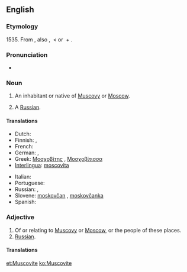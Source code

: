 {{also|muscovite}}
==English==

===Etymology===
1535.  From {{etyl|la}} {{term|Moscovita||resident of Moscow or Muscovy, Russian|lang=la}}, also {{term|Muscovita|lang=la}}, {{term|Moschovita|lang=la}} < {{term|Moscovia|lang=la}} or {{term|Muscovia||Muscovy|lang=la}} + {{term|-ita|lang=la}}.

===Pronunciation===
* {{audio|en-us-Muscovite.ogg|Audio (US)}}

===Noun===
{{en-noun}}

# An inhabitant or native of [[Muscovy]] or [[Moscow]].
# {{archaic}} A [[Russian]].

====Translations====
{{trans-top|resident of Moscow}}
* Dutch: {{t|nl|Moskoviet|m}}
* Finnish: {{t+|fi|moskovalainen}}, {{t-|fi|moskoviitti}}
* French: {{t+|fr|moscovite|m|f}}
* German: {{t-|de|Moskauer|m}},  {{t-|de|Moskowiter|m}}
* Greek: [[Μοσχοβίτης]] {{m}}, [[Μοσχοβίτισσα]] {{f}}
* [[Interlingua]]: [[moscovita]] {{m|f}}
{{trans-mid}}
* Italian: {{t-|it|moscovita|m|f}}
* Portuguese: {{t+|pt|moscovita|m|f}}
* Russian: {{t+|ru|москвич|m|tr=moskvíč}}, {{t+|ru|москвичка|f|tr=moskvíčka}}
* Slovene: [[moskovčan]] {{m}}, [[moskovčanka]] {{f}}
* Spanish: {{t+|es|moscovita|m|f}}
{{trans-bottom}}

===Adjective===
{{en-adj}}

# Of or relating to [[Muscovy]] or [[Moscow]], or the people of these places.
# [[Russian]].

====Translations====
{{trans-top|Relating to Moscow}}
{{trans-mid}}
{{trans-bottom}}

[[et:Muscovite]]
[[ko:Muscovite]]